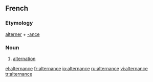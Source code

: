 ==French==
===Etymology===
[[alterner]] + [[-ance]]

===Noun===
{{fr-noun|f}}

#[[alternation]]


[[el:alternance]]
[[fr:alternance]]
[[io:alternance]]
[[ru:alternance]]
[[vi:alternance]]
[[tr:alternance]]
